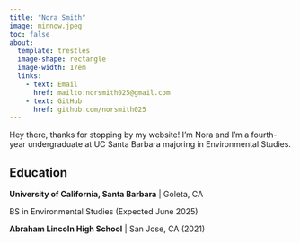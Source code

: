 ```yaml
---
title: "Nora Smith"
image: minnow.jpeg
toc: false
about:
  template: trestles
  image-shape: rectangle
  image-width: 17em
  links:
    - text: Email
      href: mailto:norsmith025@gmail.com
    - text: GitHub
      href: github.com/norsmith025
---
```


Hey there, thanks for stopping by my website! I'm Nora and I'm a fourth-year undergraduate at UC Santa Barbara majoring in Environmental Studies.

## Education

**University of California, Santa Barbara** \| Goleta, CA

BS in Environmental Studies (Expected June 2025)

**Abraham Lincoln High School** \| San Jose, CA (2021)
